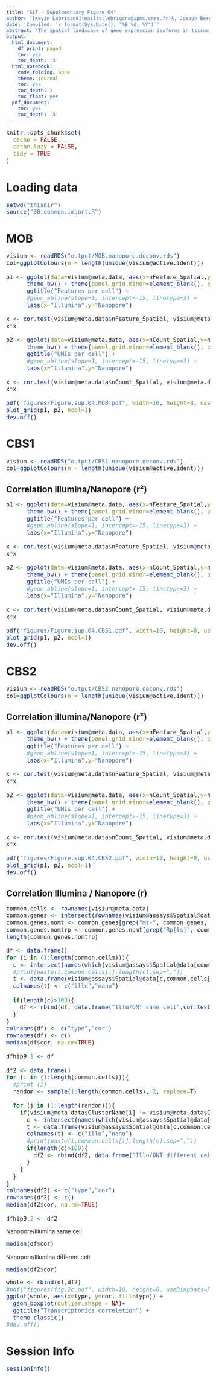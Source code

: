 ```yaml
---
title: "SiT - Supplementary Figure 04"
author: '[Kevin Lebrigand](mailto:lebrigand@ipmc.cnrs.fr)§, Joseph Bergenstråhle §, Kim Thrane §, Annelie Mollbrink, Pascal Barbry, Rainer Waldmann and Joakim Lundeberg'
date: 'Compiled: `r format(Sys.Date(), "%B %d, %Y")`'
abstract: 'The spatial landscape of gene expression isoforms in tissue sections.'
output:
  html_document:
    df_print: paged
    toc: yes
    toc_depth: '3'
  html_notebook:
    code_folding: none
    theme: journal
    toc: yes
    toc_depth: 3
    toc_float: yes
  pdf_document:
    toc: yes
    toc_depth: '3'
---
```


<style type="text/css">

body, td {
   font-size: 15px;
}
code.r{
  font-size: 15px;
}
pre {
  font-size: 15px
}
</style>

```r
knitr::opts_chunk$set(
  cache = FALSE,
  cache.lazy = FALSE,
  tidy = TRUE
)
```

# Loading data

```r

setwd("thisdir")
source("00.common.import.R")

```

# MOB

```r

visium <- readRDS("output/MOB.nanopore.deconv.rds")
col=ggplotColours(n = length(unique(visium@active.ident)))

p1 <- ggplot(data=visium@meta.data, aes(x=nFeature_Spatial,y=nFeature_ISOG)) +  geom_point(shape = 21, colour = "black", fill = col[visium@active.ident]) +
      theme_bw() + theme(panel.grid.minor=element_blank(), panel.grid.major=element_blank()) +
      ggtitle("Features per cell") +
      #geom_abline(slope=1, intercept=-15, linetype=3) +
      labs(x="Illumina",y="Nanopore")

x <- cor.test(visium@meta.data$nFeature_Spatial, visium@meta.data$nFeature_ISOG, method="pearson")$estimate
x*x

p2 <- ggplot(data=visium@meta.data, aes(x=nCount_Spatial,y=nCount_ISOG)) +  geom_point(shape = 21, colour = "black", fill = col[visium@active.ident]) +
      theme_bw() + theme(panel.grid.minor=element_blank(), panel.grid.major=element_blank()) +
      ggtitle("UMIs per cell") +
      #geom_abline(slope=1, intercept=-15, linetype=3) +
      labs(x="Illumina",y="Nanopore")

x <- cor.test(visium@meta.data$nCount_Spatial, visium@meta.data$nCount_ISOG, method="pearson")$estimate
x*x

pdf("figures/Figure.sup.04.MOB.pdf", width=10, height=8, useDingbats=FALSE)
plot_grid(p1, p2, ncol=1)
dev.off()

```

# CBS1

```r

visium <- readRDS("output/CBS1.nanopore.deconv.rds")
col=ggplotColours(n = length(unique(visium@active.ident)))

```

## Correlation illumina/Nanopore (r²)

```r

p1 <- ggplot(data=visium@meta.data, aes(x=nFeature_Spatial,y=nFeature_ISOG)) +  geom_point(shape = 21, colour = "black", fill = col[visium@active.ident]) +
      theme_bw() + theme(panel.grid.minor=element_blank(), panel.grid.major=element_blank()) +
      ggtitle("Features per cell") +
      #geom_abline(slope=1, intercept=-15, linetype=3) +
      labs(x="Illumina",y="Nanopore")

x <- cor.test(visium@meta.data$nFeature_Spatial, visium@meta.data$nFeature_ISOG, method="pearson")$estimate
x*x

p2 <- ggplot(data=visium@meta.data, aes(x=nCount_Spatial,y=nCount_ISOG)) +  geom_point(shape = 21, colour = "black", fill = col[visium@active.ident]) +
      theme_bw() + theme(panel.grid.minor=element_blank(), panel.grid.major=element_blank()) +
      ggtitle("UMIs per cell") +
      #geom_abline(slope=1, intercept=-15, linetype=3) +
      labs(x="Illumina",y="Nanopore")

x <- cor.test(visium@meta.data$nCount_Spatial, visium@meta.data$nCount_ISOG, method="pearson")$estimate
x*x

pdf("figures/Figure.sup.04.CBS1.pdf", width=10, height=8, useDingbats=FALSE)
plot_grid(p1, p2, ncol=1)
dev.off()

```

# CBS2

```r

visium <- readRDS("output/CBS2.nanopore.deconv.rds")
col=ggplotColours(n = length(unique(visium@active.ident)))


```

## Correlation illumina/Nanopore (r²)

```r

p1 <- ggplot(data=visium@meta.data, aes(x=nFeature_Spatial,y=nFeature_ISOG)) +  geom_point(shape = 21, colour = "black", fill = col[visium@active.ident]) +
      theme_bw() + theme(panel.grid.minor=element_blank(), panel.grid.major=element_blank()) +
      ggtitle("Features per cell") +
      #geom_abline(slope=1, intercept=-15, linetype=3) +
      labs(x="Illumina",y="Nanopore")

x <- cor.test(visium@meta.data$nFeature_Spatial, visium@meta.data$nFeature_ISOG, method="pearson")$estimate
x*x

p2 <- ggplot(data=visium@meta.data, aes(x=nCount_Spatial,y=nCount_ISOG)) +  geom_point(shape = 21, colour = "black", fill = col[visium@active.ident]) +
      theme_bw() + theme(panel.grid.minor=element_blank(), panel.grid.major=element_blank()) +
      ggtitle("UMIs per cell") +
      #geom_abline(slope=1, intercept=-15, linetype=3) +
      labs(x="Illumina",y="Nanopore")

x <- cor.test(visium@meta.data$nCount_Spatial, visium@meta.data$nCount_ISOG, method="pearson")$estimate
x*x

pdf("figures/Figure.sup.04.CBS2.pdf", width=10, height=8, useDingbats=FALSE)
plot_grid(p1, p2, ncol=1)
dev.off()

```

## Correlation Illumina / Nanopore (r)

```r

common.cells <- rownames(visium@meta.data)
common.genes <- intersect(rownames(visium@assays$Spatial@data), rownames(visium@assays$ISOG@data))
common.genes.nomt <- common.genes[grep("mt-", common.genes, invert = TRUE)]
common.genes.nomtrp <- common.genes.nomt[grep("Rp[ls]", common.genes.nomt, invert = TRUE)]
length(common.genes.nomtrp)

df <- data.frame()
for (i in (1:length(common.cells))){
  c <- intersect(names(which(visium@assays$Spatial@data[common.genes.nomtrp,common.cells[i]]>0)), names(which(visium@assays$ISOG@data[common.genes.nomtrp,common.cells[i]] > 0)))
  #print(paste(i,common.cells[i],length(c),sep=","))
  t <- data.frame(visium@assays$Spatial@data[c,common.cells[i]], visium@assays$ISOG@data[c,common.cells[i]])
  colnames(t) <- c("illu","nano")
  
  if(length(c)>100){
    df <- rbind(df, data.frame("Illu/ONT same cell",cor.test(t$illu, t$nano)$estimate))
  }
}
colnames(df) <- c("type","cor")
rownames(df) <- c()
median(df$cor, na.rm=TRUE)

dfhip9.1 <- df

df2 <- data.frame()
for (i in (1:length(common.cells))){
  #print (i)
  random <- sample(1:length(common.cells), 2, replace=T)
  
  for (j in (1:length(random))){
    if(visium@meta.data$ClusterName[i] != visium@meta.data$ClusterName[random[j]]){
      c <- intersect(names(which(visium@assays$Spatial@data[common.genes.nomtrp,common.cells[random[j]]]>0)), names(which(visium@assays$ISOG@data[common.genes.nomtrp,common.cells[i]] > 0)))
      t <- data.frame(visium@assays$Spatial@data[c,common.cells[random[j]]], visium@assays$ISOG@data[c,common.cells[i]])
      colnames(t) <- c("illu","nano")
      #print(paste(i,common.cells[i],length(c),sep=","))
      if(length(c)>100){
        df2 <- rbind(df2, data.frame("Illu/ONT different cell",cor.test(t$illu, t$nano)$estimate))
      }
    }
  }
}
colnames(df2) <- c("type","cor")
rownames(df2) <- c()
median(df2$cor, na.rm=TRUE)

dfhip9.2 <- df2

```
Nanopore/Illumina same cell
```r
median(df$cor)
```
Nanopore/Illumina different cell
```r
median(df2$cor)
```

```r

whole <- rbind(df,df2)
#pdf("figures/fig.2c.pdf", width=10, height=8, useDingbats=FALSE)
ggplot(whole, aes(x=type, y=cor, fill=type)) +
  geom_boxplot(outlier.shape = NA)+
  ggtitle("Transcriptomics correlation") +
  theme_classic()
#dev.off()

```

# Session Info

```r
sessionInfo()
```
